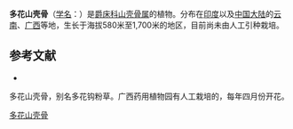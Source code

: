 {{Speciesbox
| name = 多花山壳骨
| status = 
| status_system = 
| image =
| genus = Pseuderanthemum
| species = polyanthum
| authority = (C. B. Clarke) Merr.
}}

'''多花山壳骨'''（[[学名|学名]]：{{lang|la|''Pseuderanthemum polyanthum''}}）是[[爵床科|爵床科]][[山壳骨属|山壳骨属]]的植物。分布在[[印度|印度]]以及[[中国大陆|中国大陆]]的[[云南|云南]]、[[广西|广西]]等地，生长于海拔580米至1,700米的地区，目前尚未由人工引种栽培。

== 参考文献 ==
<div class="references-small">
* {{cite web| url =http://www.bioinfo.cn/db05/KmzwSpecies.php?action=view&id=622| title =多花山壳骨| work =《中国高等植物数据库全库》| publisher =中国科学院微生物研究所| author =昆明植物研究所| accessdate =2009-02-21| deadurl =yes| archiveurl =https://web.archive.org/web/20160305032044/http://www.bioinfo.cn/db05/KmzwSpecies.php?action=view&id=622| archivedate =2016-03-05}}
</div>
{{Taxonbar|from=Q10932998}}

多花山壳骨，别名多花钩粉草。广西药用植物园有人工栽培的，每年四月份开花。

[[Category:山壳骨属|多花山壳骨]]


{{植物小作品}}